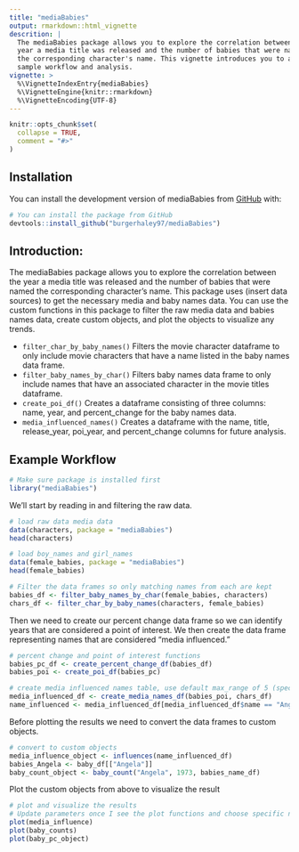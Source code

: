 ```yaml
---
title: "mediaBabies"
output: rmarkdown::html_vignette
descrition: |
  The mediaBabies package allows you to explore the correlation between the   
  year a media title was released and the number of babies that were named    
  the corresponding character's name. This vignette introduces you to a       
  sample workflow and analysis.
vignette: >
  %\VignetteIndexEntry{mediaBabies}
  %\VignetteEngine{knitr::rmarkdown}
  %\VignetteEncoding{UTF-8}
---
```


```r
knitr::opts_chunk$set(
  collapse = TRUE,
  comment = "#>"
)
```

## Installation

You can install the development version of mediaBabies from
[GitHub](https://github.com/burgerhaley97/mediaBabies.git) with:

```r
# You can install the package from GitHub
devtools::install_github("burgerhaley97/mediaBabies")
```


## Introduction: 

The mediaBabies package allows you to explore the correlation between the year a media title was released and the number of babies that were named the corresponding character's name. This package uses (insert data sources) to get the necessary media and baby names data. You can use the custom functions in this package to filter the raw media data and babies names data, create custom objects, and plot the objects to visualize any trends.

* `filter_char_by_baby_names()` Filters the movie character dataframe to only include movie characters that have a name listed in the baby names data frame.
* `filter_baby_names_by_char()` Filters baby names data frame to only include names
that have an associated character in the movie titles dataframe.
* `create_poi_df()` Creates a dataframe consisting of three columns: name, year, and
percent_change for the baby names data. 
* `media_influenced_names()` Creates a dataframe with the name, title, release_year, poi_year, and percent_change columns for future analysis.
  

## Example Workflow

```r
# Make sure package is installed first 
library("mediaBabies")
```

We'll start by reading in and filtering the raw data.
```r
# load raw data media data
data(characters, package = "mediaBabies")
head(characters)

# load boy_names and girl_names
data(female_babies, package = "mediaBabies")
head(female_babies)

# Filter the data frames so only matching names from each are kept
babies_df <- filter_baby_names_by_char(female_babies, characters)
chars_df <- filter_char_by_baby_names(characters, female_babies)
```
Then we need to create our percent change data frame so we can identify years that are considered a point of interest. We then create the data frame representing names that are considered "media influenced." 
```r
# percent change and point of interest functions
babies_pc_df <- create_percent_change_df(babies_df)
babies_poi <- create_poi_df(babies_pc)

# create media influenced names table, use default max_range of 5 (specific name for data frame)
media_influenced_df <- create_media_names_df(babies_poi, chars_df)
name_influenced <- media_influenced_df[media_influenced_df$name == "Angela"]
```
Before plotting the results we need to convert the data frames to custom objects. 
```r
# convert to custom objects
media_influence_object <- influences(name_influenced_df)
babies_Angela <- baby_df[["Angela"]]
baby_count_object <- baby_count("Angela", 1973, babies_name_df)
```

Plot the custom objects from above to visualize the result 
```r
# plot and visualize the results 
# Update parameters once I see the plot functions and choose specific names
plot(media_influence)
plot(baby_counts)
plot(baby_pc_object)
```

